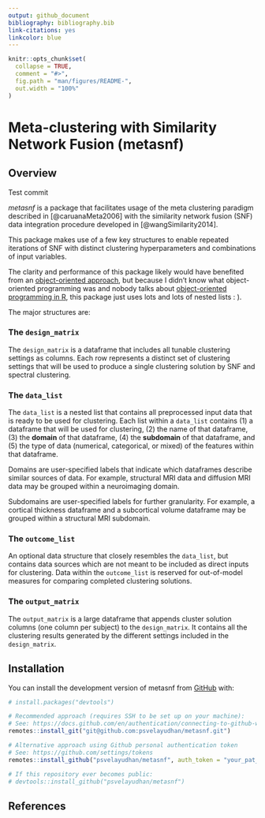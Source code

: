 ```yaml
---
output: github_document
bibliography: bibliography.bib
link-citations: yes
linkcolor: blue
---
```


<!-- README.md is generated from README.Rmd. Please edit that file -->

```r
knitr::opts_chunk$set(
  collapse = TRUE,
  comment = "#>",
  fig.path = "man/figures/README-",
  out.width = "100%"
)
```

# Meta-clustering with Similarity Network Fusion (metasnf)

<!-- badges: start -->
<!-- badges: end -->

## Overview

Test commit

*metasnf* is a package that facilitates usage of the meta clustering paradigm described in [@caruanaMeta2006] with the similarity network fusion (SNF) data integration procedure developed in [@wangSimilarity2014].

This package makes use of a few key structures to enable repeated iterations of SNF with distinct clustering hyperparameters and combinations of input variables.

The clarity and performance of this package likely would have benefited from an [object-oriented approach](https://en.wikipedia.org/wiki/Object-oriented_programming), but because I didn't know what object-oriented programming was and nobody talks about [object-oriented programming in R](https://adv-r.hadley.nz/oo.html), this package just uses lots and lots of nested lists : ).

The major structures are:

### The `design_matrix`

The `design_matrix` is a dataframe that includes all tunable clustering settings as columns.
Each row represents a distinct set of clustering settings that will be used to produce a single clustering solution by SNF and spectral clustering.

### The `data_list`

The `data_list` is a nested list that contains all preprocessed input data that is ready to be used for clustering.
Each list within a `data_list` contains (1) a dataframe that will be used for clustering, (2) the name of that dataframe, (3) the **domain** of that dataframe, (4) the **subdomain** of that dataframe, and (5) the type of data (numerical, categorical, or mixed) of the features within that dataframe.

Domains are user-specified labels that indicate which dataframes describe similar sources of data. For example, structural MRI data and diffusion MRI data may be grouped within a neuroimaging domain.

Subdomains are user-specified labels for further granularity. For example, a cortical thickness dataframe and a subcortical volume dataframe may be grouped within a structural MRI subdomain.

### The `outcome_list`

An optional data structure that closely resembles the `data_list`, but contains data sources which are not meant to be included as direct inputs for clustering.
Data within the `outcome_list` is reserved for out-of-model measures for comparing completed clustering solutions.

### The `output_matrix`

The `output_matrix` is a large dataframe that appends cluster solution columns (one column per subject) to the `design_matrix`.
It contains all the clustering results generated by the different settings included in the `design_matrix`.

## Installation

You can install the development version of metasnf from [GitHub](https://github.com/) with:

``` r
# install.packages("devtools")

# Recommended approach (requires SSH to be set up on your machine):
# See: https://docs.github.com/en/authentication/connecting-to-github-with-ssh/generating-a-new-ssh-key-and-adding-it-to-the-ssh-agent
remotes::install_git("git@github.com:psvelayudhan/metasnf.git")

# Alternative approach using Github personal authentication token
# See: https://github.com/settings/tokens
remotes::install_github("psvelayudhan/metasnf", auth_token = "your_pat_here")

# If this repository ever becomes public:
# devtools::install_github("psvelayudhan/metasnf")
```

## References
